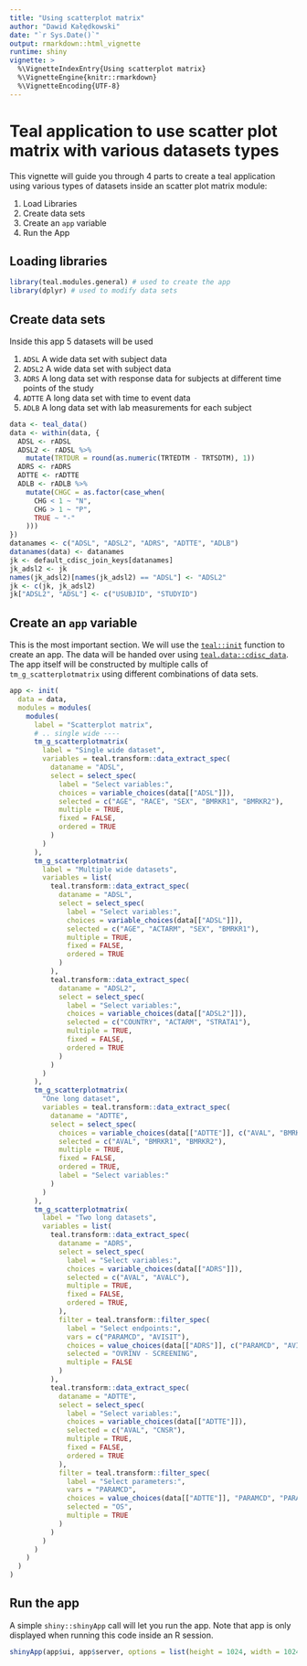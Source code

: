 ```yaml
---
title: "Using scatterplot matrix"
author: "Dawid Kałędkowski"
date: "`r Sys.Date()`"
output: rmarkdown::html_vignette
runtime: shiny
vignette: >
  %\VignetteIndexEntry{Using scatterplot matrix}
  %\VignetteEngine{knitr::rmarkdown}
  %\VignetteEncoding{UTF-8}
---
```



# Teal application to use scatter plot matrix with various datasets types

This vignette will guide you through 4 parts to create a teal application using
various types of datasets inside an scatter plot matrix module:

1. Load Libraries
2. Create data sets
3. Create an `app` variable
4. Run the App

## Loading libraries

```r
library(teal.modules.general) # used to create the app
library(dplyr) # used to modify data sets
```

## Create data sets

Inside this app 5 datasets will be used

1. `ADSL` A wide data set with subject data
2. `ADSL2` A wide data set with subject data
3. `ADRS` A long data set with response data for subjects at different time points of the study
4. `ADTTE` A long data set with time to event data
5. `ADLB` A long data set with lab measurements for each subject

```r
data <- teal_data()
data <- within(data, {
  ADSL <- rADSL
  ADSL2 <- rADSL %>%
    mutate(TRTDUR = round(as.numeric(TRTEDTM - TRTSDTM), 1))
  ADRS <- rADRS
  ADTTE <- rADTTE
  ADLB <- rADLB %>%
    mutate(CHGC = as.factor(case_when(
      CHG < 1 ~ "N",
      CHG > 1 ~ "P",
      TRUE ~ "-"
    )))
})
datanames <- c("ADSL", "ADSL2", "ADRS", "ADTTE", "ADLB")
datanames(data) <- datanames
jk <- default_cdisc_join_keys[datanames]
jk_adsl2 <- jk
names(jk_adsl2)[names(jk_adsl2) == "ADSL"] <- "ADSL2"
jk <- c(jk, jk_adsl2)
jk["ADSL2", "ADSL"] <- c("USUBJID", "STUDYID")
```

## Create an `app` variable

This is the most important section. We will use the [`teal::init`](https://insightsengineering.github.io/teal/reference/init) function to
create an app. The data will be handed over using [`teal.data::cdisc_data`](https://insightsengineering.github.io/teal.data/reference/cdisc_data). The app
itself will be constructed by multiple calls of `tm_g_scatterplotmatrix` using different
combinations of data sets.

```r
app <- init(
  data = data,
  modules = modules(
    modules(
      label = "Scatterplot matrix",
      # .. single wide ----
      tm_g_scatterplotmatrix(
        label = "Single wide dataset",
        variables = teal.transform::data_extract_spec(
          dataname = "ADSL",
          select = select_spec(
            label = "Select variables:",
            choices = variable_choices(data[["ADSL"]]),
            selected = c("AGE", "RACE", "SEX", "BMRKR1", "BMRKR2"),
            multiple = TRUE,
            fixed = FALSE,
            ordered = TRUE
          )
        )
      ),
      tm_g_scatterplotmatrix(
        label = "Multiple wide datasets",
        variables = list(
          teal.transform::data_extract_spec(
            dataname = "ADSL",
            select = select_spec(
              label = "Select variables:",
              choices = variable_choices(data[["ADSL"]]),
              selected = c("AGE", "ACTARM", "SEX", "BMRKR1"),
              multiple = TRUE,
              fixed = FALSE,
              ordered = TRUE
            )
          ),
          teal.transform::data_extract_spec(
            dataname = "ADSL2",
            select = select_spec(
              label = "Select variables:",
              choices = variable_choices(data[["ADSL2"]]),
              selected = c("COUNTRY", "ACTARM", "STRATA1"),
              multiple = TRUE,
              fixed = FALSE,
              ordered = TRUE
            )
          )
        )
      ),
      tm_g_scatterplotmatrix(
        "One long dataset",
        variables = teal.transform::data_extract_spec(
          dataname = "ADTTE",
          select = select_spec(
            choices = variable_choices(data[["ADTTE"]], c("AVAL", "BMRKR1", "BMRKR2")),
            selected = c("AVAL", "BMRKR1", "BMRKR2"),
            multiple = TRUE,
            fixed = FALSE,
            ordered = TRUE,
            label = "Select variables:"
          )
        )
      ),
      tm_g_scatterplotmatrix(
        label = "Two long datasets",
        variables = list(
          teal.transform::data_extract_spec(
            dataname = "ADRS",
            select = select_spec(
              label = "Select variables:",
              choices = variable_choices(data[["ADRS"]]),
              selected = c("AVAL", "AVALC"),
              multiple = TRUE,
              fixed = FALSE,
              ordered = TRUE,
            ),
            filter = teal.transform::filter_spec(
              label = "Select endpoints:",
              vars = c("PARAMCD", "AVISIT"),
              choices = value_choices(data[["ADRS"]], c("PARAMCD", "AVISIT"), c("PARAM", "AVISIT")),
              selected = "OVRINV - SCREENING",
              multiple = FALSE
            )
          ),
          teal.transform::data_extract_spec(
            dataname = "ADTTE",
            select = select_spec(
              label = "Select variables:",
              choices = variable_choices(data[["ADTTE"]]),
              selected = c("AVAL", "CNSR"),
              multiple = TRUE,
              fixed = FALSE,
              ordered = TRUE
            ),
            filter = teal.transform::filter_spec(
              label = "Select parameters:",
              vars = "PARAMCD",
              choices = value_choices(data[["ADTTE"]], "PARAMCD", "PARAM"),
              selected = "OS",
              multiple = TRUE
            )
          )
        )
      )
    )
  )
)
```

## Run the app

A simple `shiny::shinyApp` call will let you run the app.
Note that app is only displayed when running this code inside an R session.

```r
shinyApp(app$ui, app$server, options = list(height = 1024, width = 1024))
```

